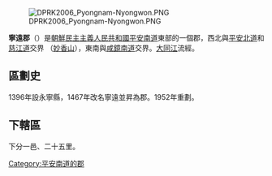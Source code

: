 [[File:DPRK2006_Pyongnam-Nyongwon.PNG|right]]

'''寧遠郡'''（{{kor|諺=녕원군|漢=寧遠郡|羅=Nyŏngwŏn gun|f=y}}）是[[朝鮮民主主義人民共和國|朝鮮民主主義人民共和國]][[平安南道|平安南道]]東部的一個郡，西北與[[平安北道|平安北道]]和[[慈江道|慈江道]]交界 （[[妙香山|妙香山]]），東南與[[咸鏡南道|咸鏡南道]]交界。[[大同江|大同江]]流經。

==區劃史==
1396年設永寧縣，1467年改名寧遠並昇為郡。1952年重劃。

==下轄區==
下分一邑、二十五里。
{{平安南道行政區劃}}

{{DEFAULTSORT:Nyongwon-gun}}
[[Category:平安南道的郡|Category:平安南道的郡]]